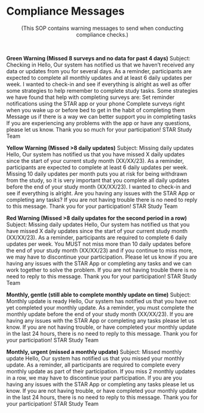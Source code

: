 # Compliance Messages

<center>(This SOP contains warning messages to send when conducting compliance checks.)</center>

 

**Green Warning (Missed 8 surveys and no data for past 4 days)**
Subject: Checking in
Hello,
Our system has notified us that we haven't received any data or updates from you for several days. As a reminder, participants are expected to complete all monthly updates and at least 6 daily updates per week.
I wanted to check-in and see if everything is alright as well as offer some strategies to help remember to complete study tasks. 
Some strategies we have found that help with completing surveys are:
Set reminder notifications using the STAR app or your phone
Complete surveys right when you wake up or before bed to get in the habit of completing them
Message us if there is a way we can better support you in completing tasks
If you are experiencing any problems with the app or have any questions, please let us know.
Thank you so much for your participation!
STAR Study Team

**Yellow Warning (Missed >8 daily updates)**
Subject: Missing daily updates
Hello,
Our system has notified us that you have missed X daily updates since the start of your current study month (XX/XX/23).
As a reminder, participants are expected to complete at least 6 daily updates per week. Missing 10 daily updates per month puts you at risk for being withdrawn from the study, so it is very important that you complete all daily updates before the end of your study month (XX/XX/23).
I wanted to check-in and see if everything is alright. Are you having any issues with the STAR App or completing any tasks? 
If you are not having trouble there is no need to reply to this message.
Thank you for your participation!
STAR Study Team

**Red Warning (Missed >8 daily updates for the second period in a row)**
Subject:  Missing daily updates
Hello,
Our system has notified us that you have missed X daily updates since the start of your current study month (XX/XX/23).
As a reminder, participants are required to complete 6 daily updates per week. You MUST not miss more than 10 daily updates before the end of your study month (XX/XX/23) and if you continue to miss more, we may have to discontinue your participation.
Please let us know if you are having any issues with the STAR App or completing any tasks and we can work together to solve the problem.
If you are not having trouble there is no need to reply to this message.
Thank you for your participation!
STAR Study Team

**Monthly, gentle (still able to complete monthly update on time)**
Subject: Monthly update is ready
Hello,
Our system has notified us that you have not yet completed your monthly update. 
As a reminder, you must complete the monthly update before the end of your study month (XX/XX/23).
If you are having any issues with the STAR App or completing any tasks please let us know.
If you are not having trouble, or have completed your monthly update in the last 24 hours, there is no need to reply to this message.
Thank you for your participation!
STAR Study Team

**Monthly, urgent (missed a monthly update)**
Subject: Missed monthly update
Hello,
Our system has notified us that you missed your monthly update. 
As a reminder, all participants are required to complete every monthly update as part of their participation. If you miss 2 monthly updates in a row, we may have to discontinue your participation. 
If you are you having any issues with the STAR App or completing any tasks please let us know.
If you are not having trouble, or have completed your monthly update in the last 24 hours, there is no need to reply to this message.
Thank you for your participation!
STAR Study Team
